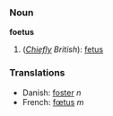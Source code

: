 ===Noun===
'''foetus'''

# (''[[Chiefly]] British''): [[fetus]]

===Translations===
*Danish: [[foster]] ''n''
*French: [[fœtus]] ''m''